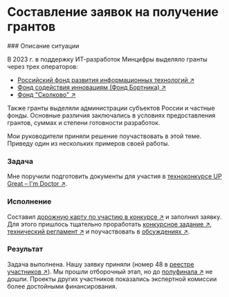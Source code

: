 
# Составление заявок на получение грантов

<Steps>
### Описание ситуации

В 2023 г. в поддержку ИТ-разработок Минцифры выделяло гранты через трех операторов: 
- [Российский фонд развития информационных технологий ↗](https://rfrit.ru/)
- [Фонд содействия инновациям (Фонд Бортника) ↗](https://fasie.ru)
- [Фонд "Сколково" ↗](https://sk.ru)

Также гранты выделяли администрации субъектов России и частные фонды. Основные различия заключались в условиях предоставления грантов, суммах и степени готовности разработок. 

Мои руководители приняли решение поучаствовать в этой теме. Приведу один из нескольких примеров своей работы.

### Задача

Мне поручили подготовить документы для участия в [техноконкурсе UP Great – I'm Doctor ↗](https://ai4med.upgreat.one).

### Исполнение

Составил [дорожную карту по участию в конкурсе ↗](https://drive.google.com/file/d/19Qm8yT4XJtvUAgtOnHR0I-6SL2HrD2Wd/view?usp=share_link) и заполнил заявку. Для этого пришлось тщательно проработать [конкурсное задание ↗](https://ai4med.upgreat.one/upload/document/ai4med_competition_task_06_2022.pdf), [технический регламент ↗](https://ai4med.upgreat.one/upload/iblock/13f/al0t125hx2umj1yt3wy9un47p20n7wj0/AIM%20DOCTOR_ТР_16.05.24.pdf) и поучаствовать в [обсуждениях ↗](https://t.me/+aOYL9Egv9BgzOWM6).

### Результат

Задача выполнена. Нашу заявку приняли (номер 48 в [реестре участников ↗](https://ai4med.upgreat.one/participants/#procedure)). Мы прошли отборочный этап, но до [полуфинала ↗](https://ai4med.upgreat.one/participants/#leaderboard) не дошли. Проекты других участников показались экспертной комиссии более достойными финансирования.

</Steps>